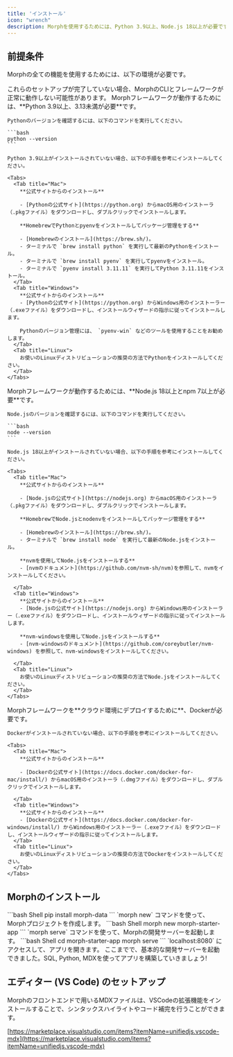 ```yaml
---
title: 'インストール'
icon: "wrench"
description: Morphを使用するためには、Python 3.9以上、Node.js 18以上が必要です。
---
```


## 前提条件

Morphの全ての機能を使用するためには、以下の環境が必要です。

<Warning>
  これらのセットアップが完了していない場合、MorphのCLIとフレームワークが正常に動作しない可能性があります。
</Warning>

<AccordionGroup>
  <Accordion title="Python 3.9 ~ 3.12 のインストール" icon='python'>
    Morphフレームワークが動作するためには、**Python 3.9以上、3.13未満が必要**です。

    Pythonのバージョンを確認するには、以下のコマンドを実行してください。

    ```bash
    python --version
    ```

    Python 3.9以上がインストールされていない場合、以下の手順を参考にインストールしてください。

    <Tabs>
      <Tab title="Mac">
        **公式サイトからのインストール**

        - [Pythonの公式サイト](https://python.org) からmacOS用のインストーラ（.pkgファイル）をダウンロードし、ダブルクリックでインストールします。

        **HomebrewでPythonとpyenvをインストールしてパッケージ管理をする**

        - [Homebrewのインストール](https://brew.sh/)。
        - ターミナルで `brew install python` を実行して最新のPythonをインストール。
        - ターミナルで `brew install pyenv` を実行してpyenvをインストール。
        - ターミナルで `pyenv install 3.11.11` を実行してPython 3.11.11をインストール。
      </Tab>
      <Tab title="Windows">
        **公式サイトからのインストール**
        - [Pythonの公式サイト](https://python.org) からWindows用のインストーラー（.exeファイル）をダウンロードし、インストールウィザードの指示に従ってインストールします。

        Pythonのバージョン管理には、 `pyenv-win` などのツールを使用することをお勧めします。
      </Tab>
      <Tab title="Linux">
        お使いのLinuxディストリビューションの推奨の方法でPythonをインストールしてください。
      </Tab>
    </Tabs>
  </Accordion>

  <Accordion title="Node.js 18以上, npm 7以上のインストール" icon='node-js'>
    Morphフレームワークが動作するためには、**Node.js 18以上とnpm 7以上が必要**です。

    Node.jsのバージョンを確認するには、以下のコマンドを実行してください。

    ```bash
    node --version
    ```

    Node.js 18以上がインストールされていない場合、以下の手順を参考にインストールしてください。

    <Tabs>
      <Tab title="Mac">
        **公式サイトからのインストール**

        - [Node.jsの公式サイト](https://nodejs.org) からmacOS用のインストーラ（.pkgファイル）をダウンロードし、ダブルクリックでインストールします。

        **HomebrewでNode.jsとnodenvをインストールしてパッケージ管理をする**

        - [Homebrewのインストール](https://brew.sh/)。
        - ターミナルで `brew install node` を実行して最新のNode.jsをインストール。

        **nvmを使用してNode.jsをインストールする**
        - [nvmのドキュメント](https://github.com/nvm-sh/nvm)を参照して、nvmをインストールしてください。

      </Tab>
      <Tab title="Windows">
        **公式サイトからのインストール**
        - [Node.jsの公式サイト](https://nodejs.org) からWindows用のインストーラー（.exeファイル）をダウンロードし、インストールウィザードの指示に従ってインストールします。

        **nvm-windowsを使用してNode.jsをインストールする**
        - [nvm-windowsのドキュメント](https://github.com/coreybutler/nvm-windows) を参照して、nvm-windowsをインストールしてください。

      </Tab>
      <Tab title="Linux">
        お使いのLinuxディストリビューションの推奨の方法でNode.jsをインストールしてください。
      </Tab>
    </Tabs>
  </Accordion>

  <Accordion title="Dockerのインストール" icon="docker">
    Morphフレームワークを**クラウド環境にデプロイするために**、Dockerが必要です。

    Dockerがインストールされていない場合、以下の手順を参考にインストールしてください。

    <Tabs>
      <Tab title="Mac">
        **公式サイトからのインストール**

        - [Dockerの公式サイト](https://docs.docker.com/docker-for-mac/install/) からmacOS用のインストーラ（.dmgファイル）をダウンロードし、ダブルクリックでインストールします。

      </Tab>
      <Tab title="Windows">
        **公式サイトからのインストール**
        - [Dockerの公式サイト](https://docs.docker.com/docker-for-windows/install/) からWindows用のインストーラー（.exeファイル）をダウンロードし、インストールウィザードの指示に従ってインストールします。
      </Tab>
      <Tab title="Linux">
        お使いのLinuxディストリビューションの推奨の方法でDockerをインストールしてください。
      </Tab>
    </Tabs>

  </Accordion>
</AccordionGroup>


## Morphのインストール
<Steps>
  <Step title="pipコマンドでmorphをインストールする">
    ```bash Shell
    pip install morph-data
    ```
  </Step>
  <Step title="Morphプロジェクトを作成する">
    `morph new` コマンドを使って、Morphプロジェクトを作成します。
    ```bash Shell
    morph new morph-starter-app
    ```
  </Step>
  <Step title="Morphの開発サーバーを起動する">
    `morph serve` コマンドを使って、Morphの開発サーバーを起動します。
    ```bash Shell
    cd morph-starter-app
    morph serve
    ```
  </Step>
  <Step title="ブラウザでアプリを開く">
    `localhost:8080` にアクセスして、アプリを開きます。
  </Step>
  <Step title="SQL, Python, MDXを使ってアプリを構築する">
    ここまでで、基本的な開発サーバーを起動できました。SQL, Python, MDXを使ってアプリを構築していきましょう!
  </Step>
</Steps>

## エディター (VS Code) のセットアップ

Morphのフロントエンドで用いるMDXファイルは、VSCodeの拡張機能をインストールすることで、シンタックスハイライトやコード補完を行うことができます。

[https://marketplace.visualstudio.com/items?itemName=unifiedjs.vscode-mdx](https://marketplace.visualstudio.com/items?itemName=unifiedjs.vscode-mdx)